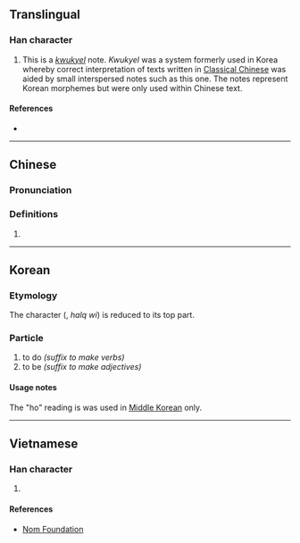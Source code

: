 {{character info/new}}
{{also|䒑}}
==Translingual==
{{stroke order|type=animate}}

===Han character===
{{Han char|rn=3|rad=丶|as=01|sn=2|four=80000|canj=IH,XIH|ids=⿰丶丿}}

# This is a ''[[kwukyel]]'' note. ''Kwukyel'' was a system formerly used in Korea whereby correct interpretation of texts written in [[w:Classical Chinese|Classical Chinese]] was aided by small interspersed notes such as this one. The notes represent Korean morphemes but were only used within Chinese text.

====References====
* {{Han ref|kx=0080.121|dj=0162.211|hdz=10042.091|uh=4E37|ud=20023}}

----

==Chinese==
{{zh-forms}}

===Pronunciation===
{{zh-pron
|m=bā,dàobāzì
|c=baat3
|mc=
|oc=
|ma=
|cat=
|m_note=倒八字 when used as a component
}}

===Definitions===
{{zh-hanzi}}

# {{n-g|Component variant of {{zh-l|八*}}.}}

----

==Korean==

===Etymology===
The character <big>{{lang|ko|sc=Hant|[[為]] ([[爲]])}}</big> (<big>{{lang|ko|위}}</big>, ''halq wi'') is reduced to its top part.

===Particle===
{{ko-pos|particle|hangeul=하|y=ha, ho|rv=ha|mr=ha}}

# to do ''(suffix to make verbs)''
# to be ''(suffix to make adjectives)''

====Usage notes====
The "ho" reading is was used in [[Middle Korean]] only.

----

==Vietnamese==

===Han character===
{{vi-hantu|[[bát]]|rs=丶01}}

# {{defn|lang=vi|sort=丶01}}

====References====
* [http://nomfoundation.org/common/nom_details.php?codepoint=4e37 Nom Foundation]